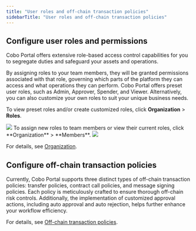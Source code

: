 ```yaml
---
title: "User roles and off-chain transaction policies"
sidebarTitle: "User roles and off-chain transaction policies"
---
```


## Configure user roles and permissions

Cobo Portal offers extensive role-based access control capabilities for you to segregate duties and safeguard your assets and operations.

By assigning roles to your team members, they will be granted permissions associated with that role, governing which parts of the platform they can access and what operations they can perform. Cobo Portal offers preset user roles, such as Admin, Approver, Spender, and Viewer. Alternatively, you can also customize your own roles to suit your unique business needs.

To view preset roles and/or create customized roles, click **Organization** > **Roles**.

<img src="/images/exchange-wallet/22.png" className="screenshot_full_screen"/>
To assign new roles to team members or view their current roles, click **Organization** > **Members**.

<img src="/images/exchange-wallet/23.png" className="screenshot_full_screen"/>

For details, see [Organization](/en/portal/organization/introduction).


## Configure off-chain transaction policies

Currently, Cobo Portal supports three distinct types of off-chain transaction policies: transfer policies, contract call policies, and message signing policies. Each policy is meticulously crafted to ensure thorough off-chain risk controls. Additionally, the implementation of customized approval actions, including auto approval and auto rejection, helps further enhance your workflow efficiency.

For details, see [Off-chain transaction policies](/en/portal/risk-controls/tx-policies-overview).
